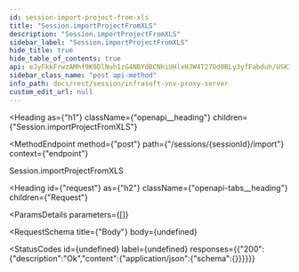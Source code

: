```yaml
---
id: session-import-project-from-xls
title: "Session.importProjectFromXLS"
description: "Session.importProjectFromXLS"
sidebar_label: "Session.importProjectFromXLS"
hide_title: true
hide_table_of_contents: true
api: eJyFkkFrwzAMhf9K0DlNuh1zG4NBYdBCNhiUHlxHJW4T27Od0BLy3yfFabduh/USK3lPevrcAYxFJ4IyelVBASV6T+dMtda4sHHmiDK8ONN+vJaQgkNvjfbooRjgcbnkR4VeOmW5BTVYn0gmjQ6oA38V1jZKTgPyo2fJAF7W2Ao6jfxLwaPsnAoXKLa7FKxwosWAzsf6vv8/AclYG17EGh+Am4WaqtxHm8+H+bSqxjz2AA7g+jhvgM41bIBx9x2s5MDT0pRW6YPhLYIKDZKUaie8OYRFr/uFdeZ8WcSG1JnbxuAP2TJbwu91VldzMhmTaMxIR9SQSPMkTTxYWz7DGOEKGSZ86bRnK/QP2T2hZEaUMKMkQrqLQItcLPsCnkNuG6E0T5kwDDO/LVz5kbu4EaRiRkisagZOymHYC4/vrhlHfv3ZoZsvthdOiT0z2+5oQo2iIkbM/IQkgScp0fJ19KLpONGf/w7fye2GN+vyDcbxCxNJ9Y8=
sidebar_class_name: "post api-method"
info_path: docs/rest/session/infrasoft-vnv-proxy-server
custom_edit_url: null
---
```



<Heading
  as={"h1"}
  className={"openapi__heading"}
  children={"Session.importProjectFromXLS"}
>
</Heading>

<MethodEndpoint
  method={"post"}
  path={"/sessions/{sessionId}/import"}
  context={"endpoint"}
>
  
</MethodEndpoint>



Session.importProjectFromXLS

<Heading
  id={"request"}
  as={"h2"}
  className={"openapi-tabs__heading"}
  children={"Request"}
>
</Heading>

<ParamsDetails
  parameters={[]}
>
  
</ParamsDetails>

<RequestSchema
  title={"Body"}
  body={undefined}
>
  
</RequestSchema>

<StatusCodes
  id={undefined}
  label={undefined}
  responses={{"200":{"description":"Ok","content":{"application/json":{"schema":{}}}}}}
>
  
</StatusCodes>


      